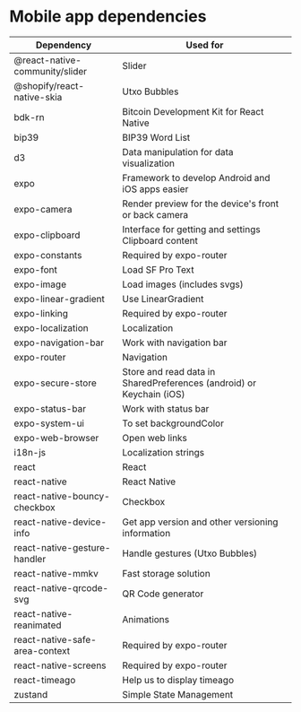 # Mobile app dependencies

| Dependency                     | Used for                                                             |
| ------------------------------ | -------------------------------------------------------------------- |
| @react-native-community/slider | Slider                                                               |
| @shopify/react-native-skia     | Utxo Bubbles                                                         |
| bdk-rn                         | Bitcoin Development Kit for React Native                             |
| bip39                          | BIP39 Word List                                                      |
| d3                             | Data manipulation for data visualization                             |
| expo                           | Framework to develop Android and iOS apps easier                     |
| expo-camera                    | Render preview for the device's front or back camera                 |
| expo-clipboard                 | Interface for getting and settings Clipboard content                 |
| expo-constants                 | Required by expo-router                                              |
| expo-font                      | Load SF Pro Text                                                     |
| expo-image                     | Load images (includes svgs)                                          |
| expo-linear-gradient           | Use LinearGradient                                                   |
| expo-linking                   | Required by expo-router                                              |
| expo-localization              | Localization                                                         |
| expo-navigation-bar            | Work with navigation bar                                             |
| expo-router                    | Navigation                                                           |
| expo-secure-store              | Store and read data in SharedPreferences (android) or Keychain (iOS) |
| expo-status-bar                | Work with status bar                                                 |
| expo-system-ui                 | To set backgroundColor                                               |
| expo-web-browser               | Open web links                                                       |
| i18n-js                        | Localization strings                                                 |
| react                          | React                                                                |
| react-native                   | React Native                                                         |
| react-native-bouncy-checkbox   | Checkbox                                                             |
| react-native-device-info       | Get app version and other versioning information                     |
| react-native-gesture-handler   | Handle gestures (Utxo Bubbles)                                       |
| react-native-mmkv              | Fast storage solution                                                |
| react-native-qrcode-svg        | QR Code generator                                                    |
| react-native-reanimated        | Animations                                                           |
| react-native-safe-area-context | Required by expo-router                                              |
| react-native-screens           | Required by expo-router                                              |
| react-timeago                  | Help us to display timeago                                           |
| zustand                        | Simple State Management                                              |
